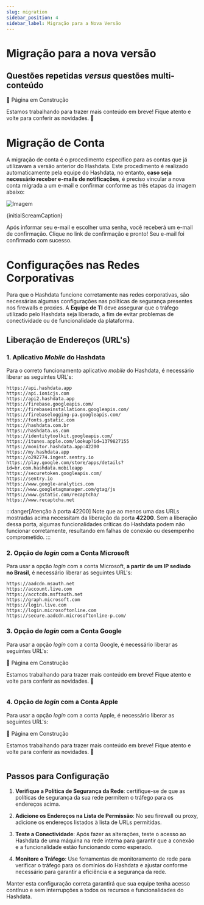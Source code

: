 ```yaml
---
slug: migration
sidebar_position: 4
sidebar_label: Migração para a Nova Versão
---
```



# Migração para a nova versão

## Questões repetidas *versus* questões multi-conteúdo
📢 Página em Construção

Estamos trabalhando para trazer mais conteúdo em breve! Fique atento e volte para conferir as novidades. 🚧

# Migração de Conta

A migração de conta é o procedimento específico para as contas que já utilizavam a versão anterior do Hashdata. Este procedimento é realizado automaticamente pela equipe do Hashdata, no entanto, **caso seja necessário receber e-mails de notificações**, é preciso vincular a nova conta migrada a um e-mail e confirmar conforme as três etapas da imagem abaixo:

![Imagem](./images/migration/migration.png) <p className="image-caption">{initialScreamCaption}</p>

Após informar seu e-mail e escolher uma senha, você receberá um e-mail de confirmação.
Clique no link de confirmação e pronto! Seu e-mail foi confirmado com sucesso.

# Configurações nas Redes Corporativas
Para que o Hashdata funcione corretamente nas redes corporativas, são necessárias algumas configurações nas políticas
de segurança presentes nos firewalls e proxies. A **Equipe de TI** deve assegurar que o tráfego utilizado pelo Hashdata
seja liberado, a fim de evitar problemas de conectividade ou de funcionalidade da plataforma.

## Liberação de Endereços (URL's)

### 1. Aplicativo *Mobile* do Hashdata
Para o correto funcionamento aplicativo *mobile* do Hashdata, é necessário liberar as seguintes URL's:
```text
https://api.hashdata.app
https://api.ionicjs.com
https://api2.hashdata.app
https://firebase.googleapis.com/
https://firebaseinstallations.googleapis.com/
https://firebaselogging-pa.googleapis.com/
https://fonts.gstatic.com
https://hashdata.com.br
https://hashdata.us.com
https://identitytoolkit.googleapis.com/
https://itunes.apple.com/lookup?id=1379827155
https://monitor.hashdata.app:42200
https://my.hashdata.app
https://o292774.ingest.sentry.io
https://play.google.com/store/apps/details?id=br.com.hashdata.mobileapp
https://securetoken.googleapis.com/
https://sentry.io
https://www.google-analytics.com
https://www.googletagmanager.com/gtag/js
https://www.gstatic.com/recaptcha/
https://www.recaptcha.net
```
:::danger[Atenção à porta 42200]
Note que ao menos uma das URLs mostradas acima necessitam da liberação da porta **42200**. Sem a liberação dessa porta,
algumas funcionalidades críticas do Hashdata podem não funcionar corretamente, resultando em falhas de conexão ou
desempenho comprometido.
:::

### 2. Opção de *login* com a Conta Microsoft
Para usar a opção *login* com a conta Microsoft, **a partir de um IP sediado no Brasil**, é necessário liberar as seguintes URL's:
```text
https://aadcdn.msauth.net
https://account.live.com
https://acctcdn.msftauth.net
https://graph.microsoft.com
https://login.live.com
https://login.microsoftonline.com
https://secure.aadcdn.microsoftonline-p.com/
```

### 3. Opção de *login* com a Conta Google
Para usar a opção *login* com a conta Google, é necessário liberar as seguintes URL's:

📢 Página em Construção

Estamos trabalhando para trazer mais conteúdo em breve! Fique atento e volte para conferir as novidades. 🚧

```text
```

### 4. Opção de *login* com a Conta Apple
Para usar a opção *login* com a conta Apple, é necessário liberar as seguintes URL's:

📢 Página em Construção

Estamos trabalhando para trazer mais conteúdo em breve! Fique atento e volte para conferir as novidades. 🚧

```text
```

## Passos para Configuração

1. **Verifique a Política de Segurança da Rede**:
certifique-se de que as políticas de segurança da sua rede permitem o tráfego para os endereços acima.

2. **Adicione os Endereços na Lista de Permissão**:
No seu firewall ou proxy, adicione os endereços listados à lista de URLs permitidas.

3. **Teste a Conectividade**:
Após fazer as alterações, teste o acesso ao Hashdata de uma máquina na rede interna para garantir que a conexão e a
funcionalidade estão funcionando como esperado.

4. **Monitore o Tráfego**:
Use ferramentas de monitoramento de rede para verificar o tráfego para os domínios do Hashdata e ajustar
conforme necessário para garantir a eficiência e a segurança da rede.

Manter esta configuração correta garantirá que sua equipe tenha acesso contínuo e sem interrupções a todos os recursos e
funcionalidades do Hashdata.
